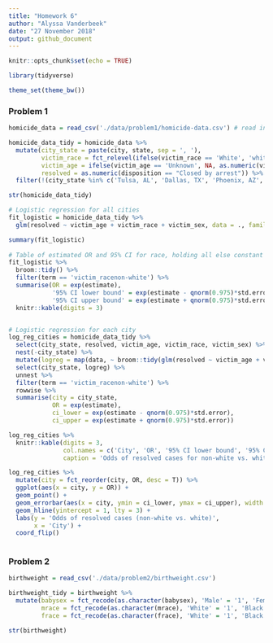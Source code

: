 ```yaml
---
title: "Homework 6"
author: "Alyssa Vanderbeek"
date: "27 November 2018"
output: github_document
---
```


```r
knitr::opts_chunk$set(echo = TRUE)

library(tidyverse)

theme_set(theme_bw())
```

### Problem 1

```r
homicide_data = read_csv('./data/problem1/homicide-data.csv') # read in data

homicide_data_tidy = homicide_data %>%
  mutate(city_state = paste(city, state, sep = ', '),
         victim_race = fct_relevel(ifelse(victim_race == 'White', 'white', 'non-white'), 'white'),
         victim_age = ifelse(victim_age == 'Unknown', NA, as.numeric(victim_age)),
         resolved = as.numeric(disposition == "Closed by arrest")) %>%
  filter(!(city_state %in% c('Tulsa, AL', 'Dallas, TX', 'Phoenix, AZ', 'Kansas City, MO')))

str(homicide_data_tidy)

# Logistic regression for all cities
fit_logistic = homicide_data_tidy %>%
  glm(resolved ~ victim_age + victim_race + victim_sex, data = ., family = binomial())

summary(fit_logistic)
  
# Table of estimated OR and 95% CI for race, holding all else constant
fit_logistic %>% 
  broom::tidy() %>% 
  filter(term == 'victim_racenon-white') %>%
  summarise(OR = exp(estimate),
            '95% CI lower bound' = exp(estimate - qnorm(0.975)*std.error),
            '95% CI upper bound' = exp(estimate + qnorm(0.975)*std.error)) %>%
  knitr::kable(digits = 3)


# Logistic regression for each city
log_reg_cities = homicide_data_tidy %>%
  select(city_state, resolved, victim_age, victim_race, victim_sex) %>%
  nest(-city_state) %>%
  mutate(logreg = map(data, ~ broom::tidy(glm(resolved ~ victim_age + victim_race + victim_sex, data = ., family = binomial())))) %>%
  select(city_state, logreg) %>%
  unnest %>%
  filter(term == 'victim_racenon-white') %>%
  rowwise %>%
  summarise(city = city_state,
            OR = exp(estimate),
            ci_lower = exp(estimate - qnorm(0.975)*std.error),
            ci_upper = exp(estimate + qnorm(0.975)*std.error))

log_reg_cities %>%
  knitr::kable(digits = 3,
               col.names = c('City', 'OR', '95% CI lower bound', '95% CI upper bound'),
               caption = 'Odds of resolved cases for non-white vs. white victims') # write an actual caption
```

```r
log_reg_cities %>%
  mutate(city = fct_reorder(city, OR, desc = T)) %>%
  ggplot(aes(x = city, y = OR)) +
  geom_point() +
  geom_errorbar(aes(x = city, ymin = ci_lower, ymax = ci_upper), width = 0.5) +
  geom_hline(yintercept = 1, lty = 3) +
  labs(y = 'Odds of resolved cases (non-white vs. white)',
       x = 'City') +
  coord_flip()
  
```


### Problem 2

```r
birthweight = read_csv('./data/problem2/birthweight.csv')

birthweight_tidy = birthweight %>%
  mutate(babysex = fct_recode(as.character(babysex), 'Male' = '1', 'Female' = '2'),
         mrace = fct_recode(as.character(mrace), 'White' = '1', 'Black' = '2', 'Asian' = '3', 'Puerto Rican' = '4'),
         frace = fct_recode(as.character(frace), 'White' = '1', 'Black' = '2', 'Asian' = '3', 'Puerto Rican' = '4', 'Other' = '8'))

str(birthweight)

```

